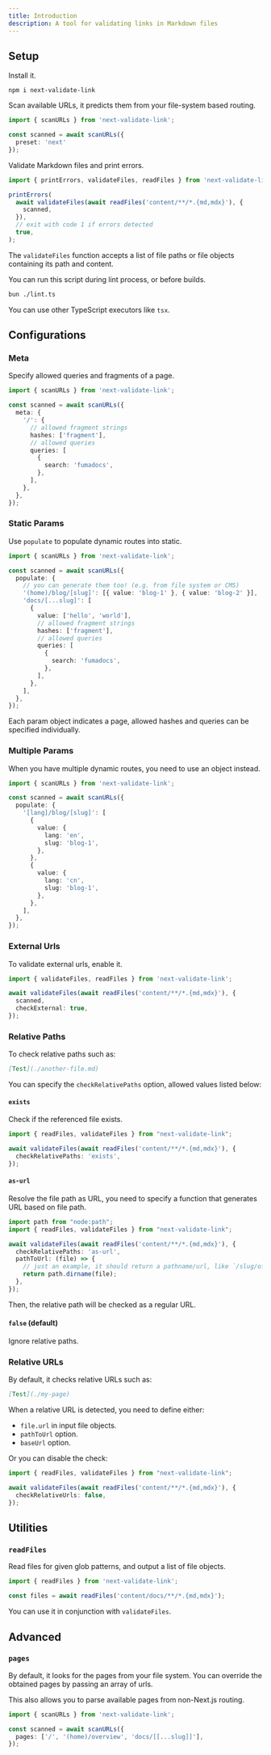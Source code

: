 ```yaml
---
title: Introduction
description: A tool for validating links in Markdown files
---
```


## Setup

Install it.

```npm
npm i next-validate-link
```

Scan available URLs, it predicts them from your file-system based routing.

```ts
import { scanURLs } from 'next-validate-link';

const scanned = await scanURLs({
  preset: 'next'
});
```

Validate Markdown files and print errors.

```ts
import { printErrors, validateFiles, readFiles } from 'next-validate-link';

printErrors(
  await validateFiles(await readFiles('content/**/*.{md,mdx}'), {
    scanned,
  }),
  // exit with code 1 if errors detected
  true,
);
```

The `validateFiles` function accepts a list of file paths or file objects containing its path and content.

You can run this script during lint process, or before builds.

```bash
bun ./lint.ts
```

<Callout>You can use other TypeScript executors like `tsx`.</Callout>

## Configurations

### Meta

Specify allowed queries and fragments of a page.

```ts
import { scanURLs } from 'next-validate-link';

const scanned = await scanURLs({
  meta: {
    '/': {
      // allowed fragment strings
      hashes: ['fragment'],
      // allowed queries
      queries: [
        {
          search: 'fumadocs',
        },
      ],
    },
  },
});
```

### Static Params

Use `populate` to populate dynamic routes into static.

```ts
import { scanURLs } from 'next-validate-link';

const scanned = await scanURLs({
  populate: {
    // you can generate them too! (e.g. from file system or CMS)
    '(home)/blog/[slug]': [{ value: 'blog-1' }, { value: 'blog-2' }],
    'docs/[...slug]': [
      {
        value: ['hello', 'world'],
        // allowed fragment strings
        hashes: ['fragment'],
        // allowed queries
        queries: [
          {
            search: 'fumadocs',
          },
        ],
      },
    ],
  },
});
```

Each param object indicates a page, allowed hashes and queries can be specified individually.

### Multiple Params

When you have multiple dynamic routes, you need to use an object instead.

```ts
import { scanURLs } from 'next-validate-link';

const scanned = await scanURLs({
  populate: {
    '[lang]/blog/[slug]': [
      {
        value: {
          lang: 'en',
          slug: 'blog-1',
        },
      },
      {
        value: {
          lang: 'cn',
          slug: 'blog-1',
        },
      },
    ],
  },
});
```

### External Urls

To validate external urls, enable it.

```ts
import { validateFiles, readFiles } from 'next-validate-link';

await validateFiles(await readFiles('content/**/*.{md,mdx}'), {
  scanned,
  checkExternal: true,
});
```

### Relative Paths

To check relative paths such as:

```md
[Test](./another-file.md)
```

You can specify the `checkRelativePaths` option, allowed values listed below:

#### `exists`

Check if the referenced file exists.

```ts
import { readFiles, validateFiles } from "next-validate-link";

await validateFiles(await readFiles('content/**/*.{md,mdx}'), {
  checkRelativePaths: 'exists',
});
```

#### `as-url`

Resolve the file path as URL, you need to specify a function that generates URL based on file path.

```ts
import path from "node:path";
import { readFiles, validateFiles } from "next-validate-link";

await validateFiles(await readFiles('content/**/*.{md,mdx}'), {
  checkRelativePaths: 'as-url',
  pathToUrl: (file) => {
    // just an example, it should return a pathname/url, like `/slug/of/page`
    return path.dirname(file);
  },
});
```

Then, the relative path will be checked as a regular URL.

#### `false` (default)

Ignore relative paths.

### Relative URLs

By default, it checks relative URLs such as:

```md
[Test](./my-page)
```

When a relative URL is detected, you need to define either:

- `file.url` in input file objects.
- `pathToUrl` option.
- `baseUrl` option.

Or you can disable the check:

```ts
import { readFiles, validateFiles } from "next-validate-link";

await validateFiles(await readFiles('content/**/*.{md,mdx}'), {
  checkRelativeUrls: false,
});
```

## Utilities

### `readFiles`

Read files for given glob patterns, and output a list of file objects.

```ts
import { readFiles } from 'next-validate-link';

const files = await readFiles('content/docs/**/*.{md,mdx}');
```

You can use it in conjunction with `validateFiles`.

## Advanced

### `pages`

By default, it looks for the pages from your file system.
You can override the obtained pages by passing an array of urls.

This also allows you to parse available pages from non-Next.js routing.

```ts
import { scanURLs } from 'next-validate-link';

const scanned = await scanURLs({
  pages: ['/', '(home)/overview', 'docs/[[...slug]]'],
});
```
